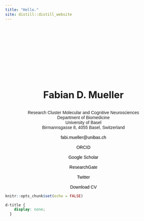 ```yaml
---
title: "Hello."
site: distill::distill_website
---
```


<div style="text-align: center; padding-top: 2em; font-size: 2.2em">

  <br>
  <br>
  <br>
  <strong>Fabian D. Mueller</strong> <br>
</div>

<div style="text-align: center; padding-top: -1em; font-family: 'Alata', sans-serif;">
  Research Cluster Molecular and Cognitive Neurosciences <br>
  Department of Biomedicine <br>
  University of Basel <br>
  Birmannsgasse 8, 4055 Basel, Switzerland <br>
  <br>
  <a href="mailto:fabi.mueller@unibas.ch" style="color: #000000; text-decoration: none;">
    <i class="fas fa-envelope"></i> fabi.mueller@unibas.ch
  </a>
  <br>
  <br>
  <a href="https://orcid.org/0000-0002-0105-7004" target="_blank" style="color: #000000; text-decoration: none;">
    <i class="ai ai-orcid"></i> ORCID
  </a>
  <br>
  <br>
  <a href="https://scholar.google.com/citations?user=uvFIXckAAAAJ" target="_blank" style="color: #000000; text-decoration: none;">
    <i class="ai ai-google-scholar"></i> Google Scholar
  </a>
  <br>
  <br>
  <a href="https://www.researchgate.net/profile/Fabian-Mueller-16" target="_blank" style="color: #000000; text-decoration: none;">
    <i class="ai ai-researchgate"></i> ResearchGate
  </a>
  <br>
  <br>
  <a href="https://twitter.com/Fabian__Mueller" target="_blank" style="color: #000000; text-decoration: none;">
    <i class="fab fa-twitter"></i> Twitter
  </a>
  <br>
  <br>
  <a href="pdf/CV_MuellerFabian_04_2023.pdf" target="_blank" style="color: #000000; text-decoration: none;">
    <i class="fas fa-file-pdf"></i> Download CV
  </a>
</div>



```r
knitr::opts_chunk$set(echo = FALSE)
```

```css
d-title {
    display: none;
  }
```


